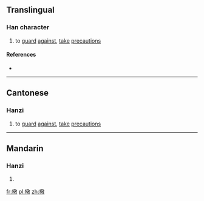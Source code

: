 ==Translingual==

===Han character===
{{Han char|rn=64|rad=手|as=13|sn=16|four=5804<sub>0</sub>|canj=手廿口大 (QTRK)|ids=⿰扌敬}}

# {{context|Cantonese}} to [[guard]] [[against]], [[take]] [[precaution]]s

====References====
* {{Han ref|kx=0458.180|dkj=12809|dj=0807.070|hdz=31954.030|uh=64CF|ud=25807|bh=E9A7|bd=59815}}

----

==Cantonese==

===Hanzi===
{{yue-hanzi|jyut=[[geng6]], [[king4]]|y=geng6, king4}}

# to [[guard]] [[against]], [[take]] [[precaution]]s

----

==Mandarin==

===Hanzi===
{{cmn-hanzi|pin=[[qíng]] ([[qing2]]), [[jìng]] ([[jing4]])|wg=ch'ing<sup>2</sup>, ching<sup>4</sup>}}

# {{defn|lang=cmn|sort=手13}}

[[fr:擏]]
[[pl:擏]]
[[zh:擏]]